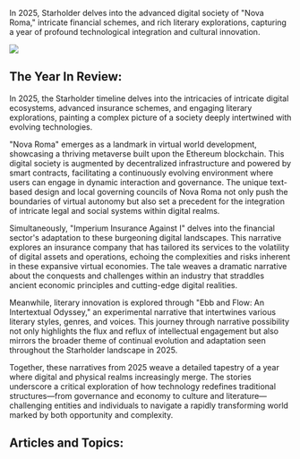 In 2025, Starholder delves into the advanced digital society of "Nova Roma," intricate financial schemes, and rich literary explorations, capturing a year of profound technological integration and cultural innovation.

![](2025_novaroma.png)

## The Year In Review:

In 2025, the Starholder timeline delves into the intricacies of intricate digital ecosystems, advanced insurance schemes, and engaging literary explorations, painting a complex picture of a society deeply intertwined with evolving technologies.

"Nova Roma" emerges as a landmark in virtual world development, showcasing a thriving metaverse built upon the Ethereum blockchain. This digital society is augmented by decentralized infrastructure and powered by smart contracts, facilitating a continuously evolving environment where users can engage in dynamic interaction and governance. The unique text-based design and local governing councils of Nova Roma not only push the boundaries of virtual autonomy but also set a precedent for the integration of intricate legal and social systems within digital realms.

Simultaneously, "Imperium Insurance Against I" delves into the financial sector's adaptation to these burgeoning digital landscapes. This narrative explores an insurance company that has tailored its services to the volatility of digital assets and operations, echoing the complexities and risks inherent in these expansive virtual economies. The tale weaves a dramatic narrative about the conquests and challenges within an industry that straddles ancient economic principles and cutting-edge digital realities.

Meanwhile, literary innovation is explored through "Ebb and Flow: An Intertextual Odyssey," an experimental narrative that intertwines various literary styles, genres, and voices. This journey through narrative possibility not only highlights the flux and reflux of intellectual engagement but also mirrors the broader theme of continual evolution and adaptation seen throughout the Starholder landscape in 2025.

Together, these narratives from 2025 weave a detailed tapestry of a year where digital and physical realms increasingly merge. The stories underscore a critical exploration of how technology redefines traditional structures—from governance and economy to culture and literature—challenging entities and individuals to navigate a rapidly transforming world marked by both opportunity and complexity.

## Articles and Topics:
